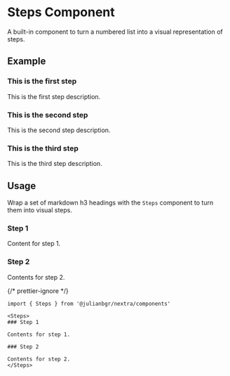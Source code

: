 
# Steps Component

A built-in component to turn a numbered list into a visual representation of
steps.

## Example

<Steps>

### This is the first step

This is the first step description.

### This is the second step

This is the second step description.

### This is the third step

This is the third step description.

</Steps>

## Usage

Wrap a set of markdown h3 headings with the `Steps` component to turn them into
visual steps.

<Steps>

### Step 1

Content for step 1.

### Step 2

Contents for step 2.

</Steps>

{/* prettier-ignore */}
```mdx
import { Steps } from '@julianbgr/nextra/components'

<Steps>
### Step 1

Contents for step 1.

### Step 2

Contents for step 2.
</Steps>
```
